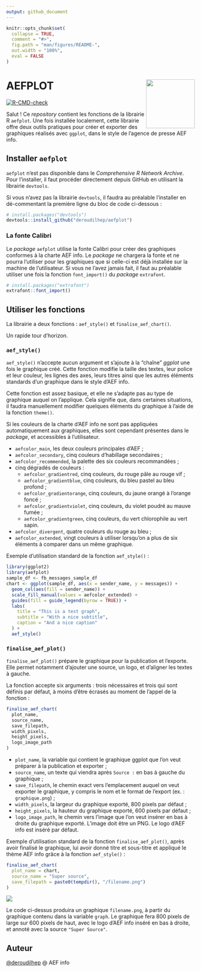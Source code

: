 ```yaml
---
output: github_document
---
```


<!-- README.md is generated from README.Rmd. Please edit that file -->

```r
knitr::opts_chunk$set(
  collapse = TRUE,
  comment = "#>",
  fig.path = "man/figures/README-",
  out.width = "100%",
  eval = FALSE
)
```

# AEFPLOT <img src="man/figures/hex_sticker.png" align="right" height="130" />

<!-- badges: start -->
[![R-CMD-check](https://github.com/deroudilhep/aefplot/actions/workflows/R-CMD-check.yaml/badge.svg)](https://github.com/deroudilhep/aefplot/actions/workflows/R-CMD-check.yaml)
<!-- badges: end -->

Salut ! Ce *repository* contient les fonctions de la librairie R `aefplot`. Une fois installée localement, cette librairie offre deux outils pratiques pour créer et exporter des graphiques réalisés avec `ggplot`, dans le style de l’agence de presse AEF info.

## Installer `aefplot`

`aefplot` n’est pas disponible dans le *Comprehensive R Network Archive*. Pour l’installer, il faut procéder directement depuis GitHub en utilisant la librairie `devtools`.

Si vous n’avez pas la librairie `devtools`, il faudra au préalable l’installer en dé-commentant la première ligne du bloc de code ci-dessous :

``` r
# install.packages("devtools")
devtools::install_github("deroudilhep/aefplot")
```

### La fonte Calibri

Le *package* `aefplot` utilise la fonte Calibri pour créer des graphiques conformes à la charte AEF info. Le *package* ne chargera la fonte et ne pourra l'utiliser pour les graphiques que si celle-ci est déjà installée sur la machine de l'utilisateur. Si vous ne l'avez jamais fait, il faut au préalable utiliser une fois la fonction `font_import()` du *package* `extrafont`.

```r
# install.packages("extrafont")
extrafont::font_import()
```

## Utiliser les fonctions

La librairie a deux fonctions : `aef_style()` et `finalise_aef_chart()`.

Un rapide tour d’horizon.

### `aef_style()`

`aef_style()` n’accepte aucun argument et s’ajoute à la “chaîne” *ggplot* une fois le graphique créé. Cette fonction modifie la taille des textes, leur police et leur couleur, les lignes des axes, leurs titres ainsi que les autres éléments standards d’un graphique dans le style d’AEF info.

Cette fonction est assez basique, et elle ne s’adapte pas au type de graphique auquel on l’applique. Cela signifie que, dans certaines situations, il faudra manuellement modifier quelques éléments du graphique à l’aide de la fonction `theme()`.

Si les couleurs de la charte d'AEF info ne sont pas appliquées automatiquement aux graphiques, elles sont cependant présentes dans le *package*, et accessibles à l'utilisateur.

- `aefcolor_main`, les deux couleurs principales d'AEF ;
- `aefcolor_secondary`, cinq couleurs d'habillage secondaires ;
- `aefcolor_recommended`, la palette des six couleurs recommandées ;
- cinq dégradés de couleurs :
  - `aefcolor_gradientred`, cinq couleurs, du rouge pâle au rouge vif ;
  - `aefcolor_gradientblue`, cinq couleurs, du bleu pastel au bleu profond ;
  - `aefcolor_gradientorange`, cinq couleurs, du jaune orangé à l'orange foncé ;
  - `aefcolor_gradientviolet`, cinq couleurs, du violet poudré au mauve fumée ;
  - `aefcolor_gradientgreen`, cinq couleurs, du vert chlorophile au vert sapin.
- `aefcolor_divergent`, quatre couleurs du rouge au bleu ;
- `aefcolor_extended`, vingt couleurs à utiliser lorsqu'on a plus de six éléments à comparer dans un même graphique.

Exemple d’utilisation standard de la fonction `aef_style()` :

```r
library(ggplot2)
library(aefplot)
sample_df <- fb_messages_sample_df
chart <- ggplot(sample_df, aes(x = sender_name, y = messages)) +
  geom_col(aes(fill = sender_name)) +
  scale_fill_manual(values = aefcolor_extended) +
  guides(fill = guide_legend(byrow = TRUE)) +
  labs(
    title = "This is a test graph",
    subtitle = "With a nice subtitle",
    caption = "And a nice caption"
  ) +
  aef_style()
```

### `finalise_aef_plot()`

`finalise_aef_plot()` prépare le graphique pour la publication et l'exporte. Elle permet notamment d’ajouter une source, un logo, et d'aligner les textes à gauche.

La fonction accepte six arguments : trois nécessaires et trois qui sont définis par défaut, à moins d’être écrasés au moment de l’appel de la fonction :

``` r
finalise_aef_chart(
  plot_name,
  source_name,
  save_filepath,
  width_pixels,
  height_pixels,
  logo_image_path
)
```

- `plot_name`, la variable qui contient le graphique ggplot que l'on veut préparer à la publication et exporter ;
- `source_name`, un texte qui viendra après `Source :` en bas à gauche du graphique ;
- `save_filepath`, le chemin exact vers l'emplacement auquel on veut exporter le graphique, y compris le nom et le format de l'export (ex. : `graphique.png`) ;
- `width_pixels`, la largeur du graphique exporté, 800 pixels par défaut ;
- `height_pixels`, la hauteur du graphique exporté, 600 pixels par défaut ;
- `logo_image_path`, le chemin vers l'image que l'on veut insérer en bas à droite du graphique exporté. L'image doit être un PNG. Le logo d'AEF info est inséré par défaut.

Exemple d’utilisation standard de la fonction `finalise_aef_plot()`, après avoir finalisé le graphique, lui avoir donné titre et sous-titre et appliqué le thème AEF info grâce à la fonction `aef_style()` :

```r
finalise_aef_chart(
  plot_name = chart,
  source_name = "Super source",
  save_filepath = paste0(tempdir(), "/filename.png")
)
```

![](man/figures/filename.png)

Le code ci-dessus produira un graphique `filename.png`, à partir du graphique contenu dans la variable `graph`. Le graphique fera 800 pixels de large sur 600 pixels de haut, avec le logo d'AEF info inséré en bas à droite, et annoté avec la source `"Super Source"`.

## Auteur

[@deroudilhep](mailto:pierre.deroudilhe@aefinfo.fr) @ AEF info
